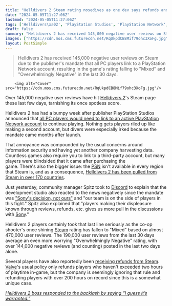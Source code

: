 ```yaml
---
title: "Helldivers 2 Steam rating nosedives as one dev says refunds and the 145,000 negative reviews 'gives us more pull in discussions with Sony'"
date: "2024-05-05T11:27:06Z"
lastmod: "2024-05-05T11:27:06Z"
tags: ['Helldivers\xa02', 'PlayStation Studios', 'PlayStation Network', 'Steam', 'Sony', 'Valve']
draft: false
summary: "Helldivers 2 has received 145,000 negative user reviews on Steam due to the publisher's mandate that all PC players link to a PlayStation Network account, resulting in the game's rating falling to 'Mixed' and 'Overwhelmingly Negative' in the last 30 days."
images: ["https://cdn.mos.cms.futurecdn.net/RqUkpdCB8Mif79ohc3XoFg.jpg"]
layout: PostSimple
---
```

> Helldivers 2 has received 145,000 negative user reviews on Steam due to the publisher's mandate that all PC players link to a PlayStation Network account, resulting in the game's rating falling to "Mixed" and "Overwhelmingly Negative" in the last 30 days.


        <img alt="Cover" src="https://cdn.mos.cms.futurecdn.net/RqUkpdCB8Mif79ohc3XoFg.jpg"/>
        
Over 145,000 negative user reviews have hit [Helldivers 2](https://www.gamesradar.com/helldivers-2-guide/)'s Steam page these last few days, tarnishing its once spotless score. 

Helldivers 2 has had a bumpy week after publisher PlayStation Studios announced that [all PC players would need to link to an active PlayStation Network account](https://www.gamesradar.com/games/third-person-shooter/helldivers-2-pc-players-will-be-forced-to-link-to-a-psn-account-later-this-month-for-greater-security-from-sony/) to continue playing. Nothing gets players riled up like making a second account, but divers were especially irked because the mandate came months after launch.

That annoyance was compounded by the usual concerns around information security and having yet another company harvesting data. Countless games also require you to link to a third-party account, but many players were blindsided that it came after purchasing the game. There's also the bigger issue: the [PSN](https://www.gamesradar.com/tag/playstation-network/) isn't available in every region that Steam is, and as a consequence, [Helldivers 2 has been pulled from Steam in over 170 countries](https://www.gamesradar.com/games/third-person-shooter/helldivers-2-has-been-pulled-from-steam-in-170-countries-without-psn-access-while-valve-ignores-its-own-policy-to-issue-refunds-for-players-with-over-100-hours/).

Just yesterday, community manager Spitz took to [Discord](https://www.reddit.com/r/Helldivers/comments/1cjyll7/some_discord_updates/) to explain that the development studio also reacted to the news negatively since the mandate was ["Sony's decision, not ours"](https://www.gamesradar.com/games/third-person-shooter/helldivers-2-devs-remind-players-its-sonys-decision-not-ours-amid-psn-backlash-we-always-knew-this-day-would-get-here-and-its-going-about-how-i-expected/) and "our team is on the side of players in this fight." Spitz also explained that "players making their displeasure known through reviews, refunds, etc. gives us more pull in the discussions with [Sony](https://www.gamesradar.com/tag/sony/)."

Helldivers 2 players certainly took that last line seriously as the co-op shooter's once shining [Steam](https://store.steampowered.com/app/553850/HELLDIVERS_2/#app_reviews_hash) rating has fallen to "Mixed" based on almost 470,000 user reviews. The 190,000 user reviews from the last 30 days average an even more worrying "Overwhelmingly Negative" rating, with over 144,000 negative reviews (and counting) posted in the last two days alone. 

Several players have also reportedly been [receiving refunds from Steam](https://www.gamesradar.com/games/third-person-shooter/helldivers-2-has-been-pulled-from-steam-in-170-countries-without-psn-access-while-valve-ignores-its-own-policy-to-issue-refunds-for-players-with-over-100-hours/). [Valve](https://www.gamesradar.com/tag/valve/)'s usual policy only refunds players who haven't exceeded two hours of playtime in-game, but the company is seemingly ignoring that rule and refunding players with over 200 hours on record since this is a somewhat unique case. 

[<em>Helldivers 2 boss responded to the backlash by saying “I guess it’s warranted.”</em>](https://www.gamesradar.com/games/third-person-shooter/ouch-right-in-the-review-score-helldivers-2-boss-responds-to-20000-negative-steam-reviews-sparked-by-sonys-psn-mandate-says-i-guess-its-warranted/)
        